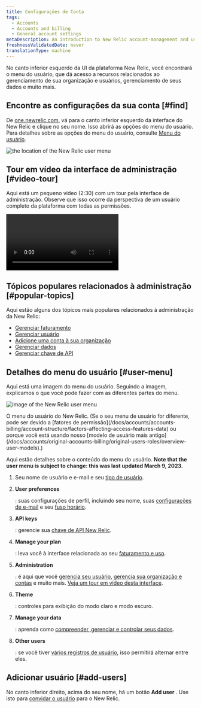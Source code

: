 ```yaml
---
title: Configurações de Conta
tags:
  - Accounts
  - Accounts and billing
  - General account settings
metaDescription: An introduction to New Relic account-management and user-management settings.
freshnessValidatedDate: never
translationType: machine
---
```




No canto inferior esquerdo da UI da plataforma New Relic, você encontrará o menu do usuário, que dá acesso a recursos relacionados ao gerenciamento de sua organização e usuários, gerenciamento de seus dados e muito mais.

## Encontre as configurações da sua conta [#find]

De [one.newrelic.com](https://one.newrelic.com), vá para o canto inferior esquerdo da interface do New Relic e clique no seu nome. Isso abrirá as opções do menu do usuário. Para detalhes sobre as opções do menu do usuário, consulte [Menu do usuário](#user-menu).

<img
  title="the location of the New Relic user menu"
  alt="the location of the New Relic user menu"
  src={accountsUserMenuLocation}
/>

## Tour em vídeo da interface de administração [#video-tour]

Aqui está um pequeno vídeo (2:30) com um tour pela interface de administração. Observe que isso ocorre da perspectiva de um usuário completo da plataforma com todas as permissões.

<Video
  type="wistia"
  id="og6og234xc"
/>

## Tópicos populares relacionados à administração [#popular-topics]

Aqui estão alguns dos tópicos mais populares relacionados à administração da New Relic:

* [Gerenciar faturamento](/docs/accounts/accounts-billing/new-relic-one-pricing-billing/new-relic-one-pricing-billing#usage-ui)
* [Gerenciar usuário](/docs/accounts/accounts-billing/new-relic-one-user-management/introduction-managing-users)
* [Adicione uma conta à sua organização](/docs/accounts/accounts-billing/account-structure/add-accounts)
* [Gerenciar dados](/docs/data-apis/manage-data/manage-your-data)
* [Gerenciar chave de API](/docs/apis/intro-apis/new-relic-api-keys)

## Detalhes do menu do usuário [#user-menu]

Aqui está uma imagem do menu do usuário. Seguindo a imagem, explicamos o que você pode fazer com as diferentes partes do menu.

<img
  title="image of the New Relic user menu"
  alt="image of the New Relic user menu"
  src={accountsUserMenu}
/>

<figcaption>
  O menu do usuário do New Relic. (Se o seu menu de usuário for diferente, pode ser devido a [fatores de permissão](/docs/accounts/accounts-billing/account-structure/factors-affecting-access-features-data) ou porque você está usando nosso [modelo de usuário mais antigo](/docs/accounts/original-accounts-billing/original-users-roles/overview-user-models).)
</figcaption>

Aqui estão detalhes sobre o conteúdo do menu do usuário. <DoNotTranslate>**Note that the user menu is subject to change: this was last updated March 9, 2023.**</DoNotTranslate>

1. Seu nome de usuário e e-mail e seu [tipo de usuário](/docs/accounts/accounts-billing/new-relic-one-user-management/user-type).

2. <DoNotTranslate>**User preferences**</DoNotTranslate>

   : suas configurações de perfil, incluindo seu nome, suas [configurações de e-mail](/docs/accounts/accounts/account-maintenance/account-email-settings/) e seu [fuso horário](/docs/accounts/accounts-billing/general-account-settings/default-time-zone-setting).

3. <DoNotTranslate>**API keys**</DoNotTranslate>

   : gerencie sua [chave de API New Relic](/docs/apis/intro-apis/new-relic-api-keys).

4. <DoNotTranslate>**Manage your plan**</DoNotTranslate>

   : leva você à interface relacionada ao seu [faturamento e uso](/docs/accounts/accounts-billing/new-relic-one-pricing-billing/new-relic-one-pricing-billing).

5. <DoNotTranslate>**Administration**</DoNotTranslate>

   : é aqui que você [gerencia seu usuário](/docs/accounts/accounts-billing/new-relic-one-user-management/user-management-ui-and-tasks#where), [gerencia sua organização e contas](/docs/accounts/accounts-billing/account-structure/new-relic-account-structure) e muito mais. [Veja um tour em vídeo desta interface](#video-tour).

6. <DoNotTranslate>**Theme**</DoNotTranslate>

   : controles para exibição do modo claro e modo escuro.

7. <DoNotTranslate>**Manage your data**</DoNotTranslate>

   : aprenda como [compreender, gerenciar e controlar seus dados](/docs/data-apis/manage-data/manage-your-data).

8. <DoNotTranslate>**Other users**</DoNotTranslate>

   : se você tiver [vários registros de usuário](/docs/accounts/accounts-billing/account-setup/multiple-logins-found), isso permitirá alternar entre eles.

## Adicionar usuário [#add-users]

No canto inferior direito, acima do seu nome, há um botão <DoNotTranslate>**Add user**</DoNotTranslate> . Use isto para [convidar o usuário](/docs/accounts/accounts-billing/new-relic-one-user-management/user-management-ui-and-tasks#add-users) para o New Relic.